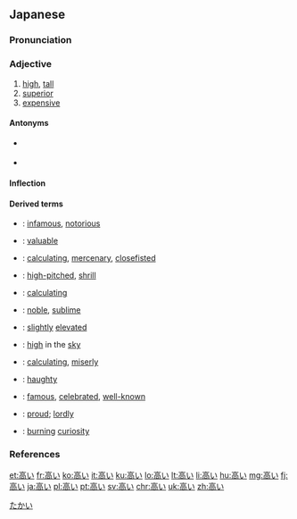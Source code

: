 ==Japanese==
{{ja-kanjitab|たか|sort=たかい|yomi=k}}

===Pronunciation===
{{ja-pron|yomi=k|たかい|acc=2|acc_ref=DJR,NHK}}

===Adjective===
{{ja-adj|infl=i|たかい}}

# [[high]], [[tall]]
# [[superior]]
# [[expensive]]

====Antonyms====
* {{sense|high; superior}} {{ja-r|低い|ひくい}}
* {{sense|inexpensive}} {{ja-r|安い|やすい}}

====Inflection====
{{ja-i|たか}}

====Derived terms====
{{der-top}}
* {{ja-r|悪名高い|あくみょうだかい}}: [[infamous]], [[notorious]]
* {{ja-r|価値高い|かちたかい}}: [[valuable]]
* {{ja-r|勘定高い|かんじょうだかい}}: [[calculating]], [[mercenary]], [[closefisted]]
* {{ja-r|甲高い|かんだかい}}: [[high-pitched]], [[shrill]]
* {{ja-r|計算高い|けいさんだかい}}: [[calculating]]
* {{ja-r|気高い|けだかい}}: [[noble]], [[sublime]]
* {{ja-r|小高い|こだかい}}: [[slightly]] [[elevated]]
* {{ja-r|空高い|そらたかい}}: [[high]] in the [[sky]]
* {{ja-r|算盤高い|そろばんだかい}}: [[calculating]], [[miserly]]
* {{ja-r|頭が高い|ず が たかい}}: [[haughty]]
* {{ja-r|名高い|なだかい}}: [[famous]], [[celebrated]], [[well-known]]
* {{ja-r|誇り高い|ほこりたかい}}: [[proud]]; [[lordly]]
* {{ja-r|物見高い|ものみだかい}}: [[burning]] [[curiosity]]
{{der-bottom}}

===References===
<references/>

[[Category:Japanese basic words|たかい]]

[[et:高い]]
[[fr:高い]]
[[ko:高い]]
[[it:高い]]
[[ku:高い]]
[[lo:高い]]
[[lt:高い]]
[[li:高い]]
[[hu:高い]]
[[mg:高い]]
[[fj:高い]]
[[ja:高い]]
[[pl:高い]]
[[pt:高い]]
[[sv:高い]]
[[chr:高い]]
[[uk:高い]]
[[zh:高い]]